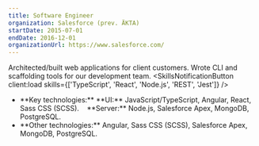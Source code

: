 ```yaml
---
title: Software Engineer
organization: Salesforce (prev. ÄKTA)
startDate: 2015-07-01
endDate: 2016-12-01
organizationUrl: https://www.salesforce.com/
---
```


Architected/built web applications for client customers. Wrote CLI and scaffolding tools for our development team. <SkillsNotificationButton client:load skills={['TypeScript', 'React', 'Node.js', 'REST', 'Jest']} />

<ul>
  <li class="print-only">**Key technologies:** **UI:** JavaScript/TypeScript, Angular, React, Sass CSS (SCSS). &nbsp;&nbsp;&nbsp;**Server:** Node.js, Salesforce Apex, MongoDB, PostgreSQL.</li>
  <li class="screen-only">**Other technologies:** Angular, Sass CSS (SCSS), Salesforce Apex, MongoDB, PostgreSQL.</li>
</ul>
